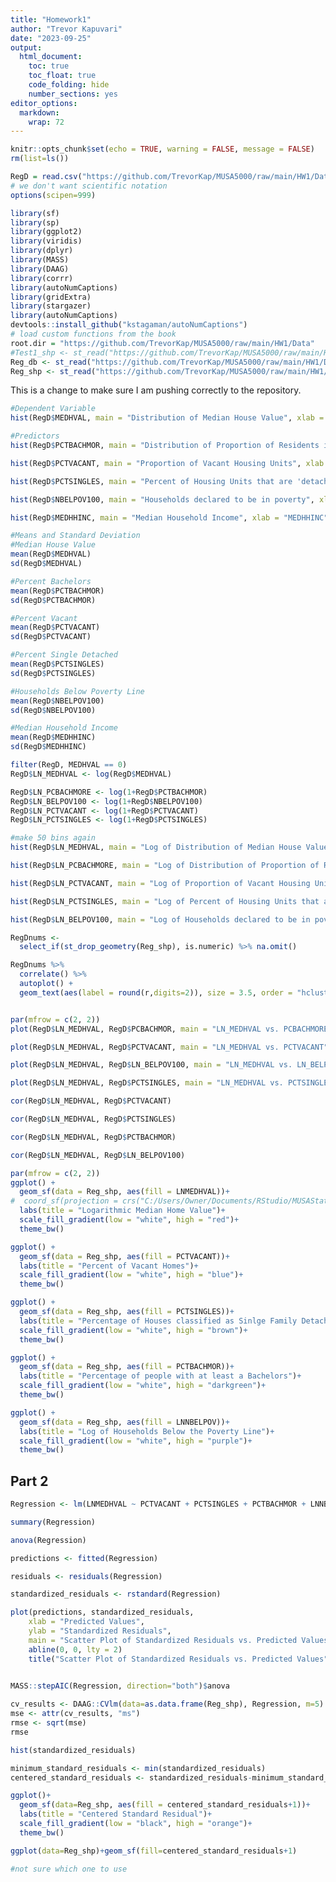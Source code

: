 ```yaml
---
title: "Homework1"
author: "Trevor Kapuvari"
date: "2023-09-25"
output: 
  html_document:
    toc: true
    toc_float: true
    code_folding: hide
    number_sections: yes
editor_options: 
  markdown: 
    wrap: 72
---
```


```r
knitr::opts_chunk$set(echo = TRUE, warning = FALSE, message = FALSE)
rm(list=ls())
```

```r
RegD = read.csv("https://github.com/TrevorKap/MUSA5000/raw/main/HW1/Data/RegressionData.csv")
# we don't want scientific notation
options(scipen=999)

library(sf)
library(sp)
library(ggplot2)
library(viridis)
library(dplyr)
library(MASS)
library(DAAG)
library(corrr)
library(autoNumCaptions)
library(gridExtra)
library(stargazer)
library(autoNumCaptions)
devtools::install_github("kstagaman/autoNumCaptions")
# load custom functions from the book 
root.dir = "https://github.com/TrevorKap/MUSA5000/raw/main/HW1/Data"
#Test1_shp <- st_read("https://github.com/TrevorKap/MUSA5000/raw/main/HW1/Data/RegressionData.shp")
Reg_db <- st_read("https://github.com/TrevorKap/MUSA5000/raw/main/HW1/Data/RegressionData.dbf")
Reg_shp <- st_read("https://github.com/TrevorKap/MUSA5000/raw/main/HW1/Data/RegressionData.shp")

```

This is a change to make sure I am pushing correctly to the repository.

```r
#Dependent Variable
hist(RegD$MEDHVAL, main = "Distribution of Median House Value", xlab = "MEDHVAL", breaks = 50)

#Predictors
hist(RegD$PCTBACHMOR, main = "Distribution of Proportion of Residents in Block with at least a Bachelors", xlab = "PCTBACHMORE", breaks = 50)

hist(RegD$PCTVACANT, main = "Proportion of Vacant Housing Units", xlab = "PCTVACANT", breaks = 50)

hist(RegD$PCTSINGLES, main = "Percent of Housing Units that are 'detached single family houses'", xlab = "PCTSINGLE", breaks = 50)

hist(RegD$NBELPOV100, main = "Households declared to be in poverty", xlab = "NBELPOV100", breaks = 50)

hist(RegD$MEDHHINC, main = "Median Household Income", xlab = "MEDHHINC", breaks = 50)
```

```r
#Means and Standard Deviation 
#Median House Value
mean(RegD$MEDHVAL)
sd(RegD$MEDHVAL)

#Percent Bachelors
mean(RegD$PCTBACHMOR)
sd(RegD$PCTBACHMOR)

#Percent Vacant
mean(RegD$PCTVACANT)
sd(RegD$PCTVACANT)

#Percent Single Detached 
mean(RegD$PCTSINGLES)
sd(RegD$PCTSINGLES)

#Households Below Poverty Line
mean(RegD$NBELPOV100)
sd(RegD$NBELPOV100)

#Median Household Income
mean(RegD$MEDHHINC)
sd(RegD$MEDHHINC)
```

```r
filter(RegD, MEDHVAL == 0)
RegD$LN_MEDHVAL <- log(RegD$MEDHVAL)

RegD$LN_PCBACHMORE <- log(1+RegD$PCTBACHMOR)
RegD$LN_BELPOV100 <- log(1+RegD$NBELPOV100)
RegD$LN_PCTVACANT <- log(1+RegD$PCTVACANT)
RegD$LN_PCTSINGLES <- log(1+RegD$PCTSINGLES)
```

```r
#make 50 bins again 
hist(RegD$LN_MEDHVAL, main = "Log of Distribution of Median House Value", xlab = "LN MEDHVAL", breaks = 50)

hist(RegD$LN_PCBACHMORE, main = "Log of Distribution of Proportion of Residents in Block with at least a Bachelors", xlab = "LN PCTBACHMOR", breaks = 50)

hist(RegD$LN_PCTVACANT, main = "Log of Proportion of Vacant Housing Units", xlab = "LN PCTVACANT", breaks = 50)

hist(RegD$LN_PCTSINGLES, main = "Log of Percent of Housing Units that are 'detached single family houses'", xlab = "LN PCTSINGLE", breaks = 50)

hist(RegD$LN_BELPOV100, main = "Log of Households declared to be in poverty", xlab = "LN NBELPOV100", breaks = 50)

```

```r
RegDnums <- 
  select_if(st_drop_geometry(Reg_shp), is.numeric) %>% na.omit()

RegDnums %>% 
  correlate() %>% 
  autoplot() +
  geom_text(aes(label = round(r,digits=2)), size = 3.5, order = "hclust", type = "upper", tl.cex = 3)



```

```r
par(mfrow = c(2, 2))
plot(RegD$LN_MEDHVAL, RegD$PCBACHMOR, main = "LN_MEDHVAL vs. PCBACHMORE", xlab = "LN_MEDHVAL", ylab = "PCBACHMORE")

plot(RegD$LN_MEDHVAL, RegD$PCTVACANT, main = "LN_MEDHVAL vs. PCTVACANT", xlab = "LN_MEDHVAL", ylab = "PCTVACANT")

plot(RegD$LN_MEDHVAL, RegD$LN_BELPOV100, main = "LN_MEDHVAL vs. LN_BELPOV100", xlab = "LN_MEDHVAL", ylab = "LN_BELPOV100")

plot(RegD$LN_MEDHVAL, RegD$PCTSINGLES, main = "LN_MEDHVAL vs. PCTSINGLES", xlab = "LN_MEDHVAL", ylab = "PCTSINGLES")

```

```r
cor(RegD$LN_MEDHVAL, RegD$PCTVACANT)

cor(RegD$LN_MEDHVAL, RegD$PCTSINGLES)

cor(RegD$LN_MEDHVAL, RegD$PCTBACHMOR)

cor(RegD$LN_MEDHVAL, RegD$LN_BELPOV100)

```

```r
par(mfrow = c(2, 2))
ggplot() +
  geom_sf(data = Reg_shp, aes(fill = LNMEDHVAL))+
#  coord_sf(projection = crs("C:/Users/Owner/Documents/RStudio/MUSAStatistics/Lecture1RegressionData/RegressionData.shp")
  labs(title = "Logarithmic Median Home Value")+
  scale_fill_gradient(low = "white", high = "red")+
  theme_bw()

ggplot() +
  geom_sf(data = Reg_shp, aes(fill = PCTVACANT))+
  labs(title = "Percent of Vacant Homes")+
  scale_fill_gradient(low = "white", high = "blue")+
  theme_bw()

ggplot() +
  geom_sf(data = Reg_shp, aes(fill = PCTSINGLES))+
  labs(title = "Percentage of Houses classified as Sinlge Family Detached")+
  scale_fill_gradient(low = "white", high = "brown")+
  theme_bw() 

ggplot() +
  geom_sf(data = Reg_shp, aes(fill = PCTBACHMOR))+
  labs(title = "Percentage of people with at least a Bachelors")+
  scale_fill_gradient(low = "white", high = "darkgreen")+
  theme_bw()

ggplot() +
  geom_sf(data = Reg_shp, aes(fill = LNNBELPOV))+
  labs(title = "Log of Households Below the Poverty Line")+
  scale_fill_gradient(low = "white", high = "purple")+
  theme_bw()


```

## Part 2

```r
Regression <- lm(LNMEDHVAL ~ PCTVACANT + PCTSINGLES + PCTBACHMOR + LNNBELPOV, data = Reg_shp)

summary(Regression)

```

```r
anova(Regression)
```

```r

predictions <- fitted(Regression)

residuals <- residuals(Regression)

standardized_residuals <- rstandard(Regression)

```

```r

plot(predictions, standardized_residuals,
    xlab = "Predicted Values",
    ylab = "Standardized Residuals",
    main = "Scatter Plot of Standardized Residuals vs. Predicted Values")
    abline(0, 0, lty = 2)
    title("Scatter Plot of Standardized Residuals vs. Predicted Values")
    
```

```r

MASS::stepAIC(Regression, direction="both")$anova

```

```r
 
cv_results <- DAAG::CVlm(data=as.data.frame(Reg_shp), Regression, m=5)
mse <- attr(cv_results, "ms")
rmse <- sqrt(mse)
rmse

```

```r
hist(standardized_residuals)

minimum_standard_residuals <- min(standardized_residuals)
centered_standard_residuals <- standardized_residuals-minimum_standard_residuals

ggplot()+
  geom_sf(data=Reg_shp, aes(fill = centered_standard_residuals+1))+
  labs(title = "Centered Standard Residual")+
  scale_fill_gradient(low = "black", high = "orange")+
  theme_bw()

ggplot(data=Reg_shp)+geom_sf(fill=centered_standard_residuals+1)

#not sure which one to use

```